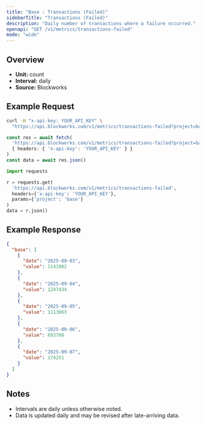 ```yaml
---
title: "Base : Transactions (Failed)"
sidebarTitle: "Transactions (Failed)"
description: "Daily number of transactions where a failure occurred."
openapi: "GET /v1/metrics/transactions-failed"
mode: "wide"
---
```


## Overview

- **Unit:** count
- **Interval:** daily
- **Source:** Blockworks

## Example Request

<CodeGroup>

```bash cURL
curl -H "x-api-key: YOUR_API_KEY" \
  "https://api.blockworks.com/v1/metrics/transactions-failed?project=base"
```

```typescript TypeScript
const res = await fetch(
  'https://api.blockworks.com/v1/metrics/transactions-failed?project=base',
  { headers: { 'x-api-key': 'YOUR_API_KEY' } }
)
const data = await res.json()
```

```python Python
import requests

r = requests.get(
  'https://api.blockworks.com/v1/metrics/transactions-failed',
  headers={'x-api-key': 'YOUR_API_KEY'},
  params={'project': 'base'}
)
data = r.json()
```

</CodeGroup>

## Example Response

```json
{
  "base": [
    {
      "date": "2025-09-03",
      "value": 1141902
    },
    {
      "date": "2025-09-04",
      "value": 1247434
    },
    {
      "date": "2025-09-05",
      "value": 1113063
    },
    {
      "date": "2025-09-06",
      "value": 893780
    },
    {
      "date": "2025-09-07",
      "value": 174251
    }
  ]
}
```

## Notes
- Intervals are daily unless otherwise noted.
- Data is updated daily and may be revised after late-arriving data.
